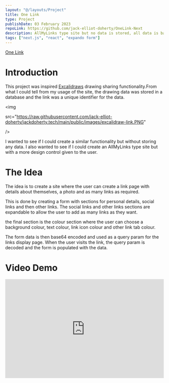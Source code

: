 ```yaml
---
layout: "@/layouts/Project"
title: One Link
type: Project
publishDate: 03 February 2023
repoLink: https://github.com/jack-elliot-doherty/OneLink-Next
description: AllMyLinks type site but no data is stored, all data is base64 encoded and used as a query param.
tags: ["next.js", "react", "expando form"]
---
```


[One Link](https://one-link-next.vercel.app/)

# Introduction

This project was inspired <a href="https://excalidraw.com/" target="_blank" rel="no_refferer" >Excalidraws</a> drawing
sharing functionality.From what I could tell from my usage of the site, the drawing data was stored in a
database and the link was a unique identifier for the data.

<img

src="https://raw.githubusercontent.com/jack-elliot-doherty/jackdoherty.tech/main/public/images/excalidraw-link.PNG"

/>

I wanted to see if I could create a similar functionality but
without storing any data. I also wanted to see if I could create an AllMyLinks type site but with a more design control given to the user.

# The Idea

The idea is to create a site where the user can create a link page with details about themselves, a photo and as many links as required.

This is done by creating a form with sections for personal details, social links and then other links. The social links and other links
sections are expandable to allow the user to add as many links as they want.

the final section is the colour section where the user can choose a background colour, text colour, link icon colour and other link tab colour.

The form data is then base64 encoded and used as a query param for the links display page.
When the user visits the link, the query param is decoded and the form is populated with the data.

# Video Demo

<iframe
	height="315px"
	width="100%"
	src="https://www.youtube.com/embed/JXm3Orc_eso"
	title="YouTube video player"
	frameborder="0"
	allow="accelerometer; autoplay; clipboard-write; encrypted-media; gyroscope; picture-in-picture"
	allowfullscreen
></iframe>
